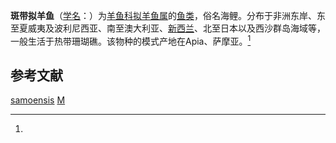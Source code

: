{{Speciesbox 
| taxon = Mulloidichthys samoensis
| authority = Günther, 1874<ref name='id7572'>{{cite web| url =http://www.bioinfo.cn/db05/BjdwSpecies.php?action=view&id=7572| title =斑带拟羊鱼| work =中国动物物种编目数据库| publisher =中国科学院微生物研究所| author =中国科学院动物研究所| accessdate =2009-04-16| deadurl =yes| archiveurl =https://web.archive.org/web/20160305073100/http://www.bioinfo.cn/db05/BjdwSpecies.php?action=view&id=7572| archivedate =2016-03-05}}</ref>
}}

'''斑带拟羊鱼'''（[[学名|学名]]：{{lang|la|''Mulloidichthys samoensis''}}）为[[羊鱼科|羊鱼科]][[拟羊鱼属|拟羊鱼属]]的[[鱼类|鱼类]]，俗名海鲤。分布于非洲东岸、东至夏威夷及波利尼西亚、南至澳大利亚、[[新西兰|新西兰]]、北至日本以及西沙群岛海域等，一般生活于热带珊瑚礁。该物种的模式产地在Apia、萨摩亚。<ref name='id7572'/>

== 参考文献 ==
{{reflist}}

{{Taxonbar|from=Q11080278}}

[[Category:拟羊鱼属|samoensis]]
[[Category:1874年描述的鱼类|M]]

{{鱸形目小作品}}